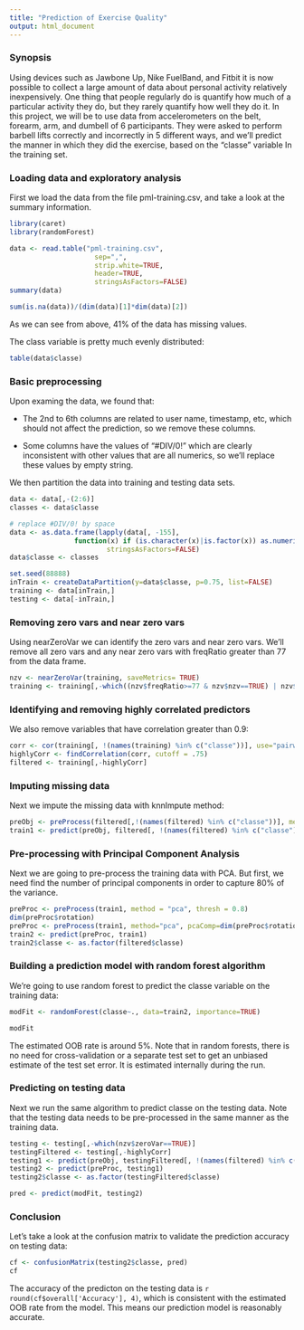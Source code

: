 ```yaml
---
title: "Prediction of Exercise Quality"
output: html_document
---
```

### Synopsis
Using devices such as Jawbone Up, Nike FuelBand, and Fitbit it is now possible to collect a large amount of data about personal activity relatively inexpensively. One thing that people regularly do is quantify how much of a particular activity they do, but they rarely quantify how well they do it. In this project, we will be to use data from accelerometers on the belt, forearm, arm, and dumbell of 6 participants. They were asked to perform barbell lifts correctly and incorrectly in 5 different ways, and we'll predict the manner in which they did the exercise, based on the "classe" variable In the training set.

### Loading data and exploratory analysis
First we load the data from the file pml-training.csv, and take a look at the summary information.

```r
library(caret)
library(randomForest)
```

```r
data <- read.table("pml-training.csv", 
                     sep=",", 
                     strip.white=TRUE, 
                     header=TRUE, 
                     stringsAsFactors=FALSE)
summary(data)
```

```r
sum(is.na(data))/(dim(data)[1]*dim(data)[2])
```
As we can see from above, 41% of the data has missing values.

The class variable is pretty much evenly distributed:
```r
table(data$classe)
```

### Basic preprocessing
Upon examing the data, we found that:

* The 2nd to 6th columns are related to user name, timestamp, etc, which should not affect the prediction, so we remove these columns. 

* Some columns have the values of "#DIV/0!" which are clearly inconsistent with other values that are all numerics, so we'll replace these values by empty string. 

We then partition the data into training and testing data sets.

```r
data <- data[,-(2:6)]
classes <- data$classe

# replace #DIV/0! by space
data <- as.data.frame(lapply(data[, -155],
                function(x) if (is.character(x)|is.factor(x)) as.numeric(gsub("#DIV/0!","",x)) else x),
                        stringsAsFactors=FALSE)
data$classe <- classes

set.seed(88888)
inTrain <- createDataPartition(y=data$classe, p=0.75, list=FALSE)
training <- data[inTrain,]
testing <- data[-inTrain,]
```

### Removing zero vars and near zero vars
Using nearZeroVar we can identify the zero vars and near zero vars. We'll remove all zero vars and any near zero vars with freqRatio greater than 77 from the data frame.
```r
nzv <- nearZeroVar(training, saveMetrics= TRUE)
training <- training[,-which((nzv$freqRatio>=77 & nzv$nzv==TRUE) | nzv$zeroVar==TRUE)]
```

### Identifying and removing highly correlated predictors
We also remove variables that have correlation greater than 0.9:
```r
corr <- cor(training[, !(names(training) %in% c("classe"))], use="pairwise.complete.obs")
highlyCorr <- findCorrelation(corr, cutoff = .75)
filtered <- training[,-highlyCorr]
```

### Imputing missing data
Next we impute the missing data with knnImpute method:
```r
preObj <- preProcess(filtered[,!(names(filtered) %in% c("classe"))], method="knnImpute")
train1 <- predict(preObj, filtered[, !(names(filtered) %in% c("classe"))])
```

### Pre-processing with Principal Component Analysis
Next we are going to pre-process the training data with PCA. But first, we need find the number of principal components in order to capture 80% of the variance.
```r
preProc <- preProcess(train1, method = "pca", thresh = 0.8)
dim(preProc$rotation)
preProc <- preProcess(train1, method="pca", pcaComp=dim(preProc$rotation)[2])
train2 <- predict(preProc, train1)
train2$classe <- as.factor(filtered$classe)
```

### Building a prediction model with random forest algorithm
We're going to use random forest to predict the classe variable on the training data:
```r
modFit <- randomForest(classe~., data=train2, importance=TRUE)
```

```r
modFit
```
The estimated OOB rate is around 5%. Note that in random forests, there is no need for cross-validation or a separate test set to get an unbiased estimate of the test set error. It is estimated internally during the run.

### Predicting on testing data
Next we run the same algorithm to predict classe on the testing data. Note that the testing data needs to  be pre-processed in the same manner as the training data.
```r
testing <- testing[,-which(nzv$zeroVar==TRUE)]
testingFiltered <- testing[,-highlyCorr]
testing1 <- predict(preObj, testingFiltered[, !(names(filtered) %in% c("classe"))])
testing2 <- predict(preProc, testing1)
testing2$classe <- as.factor(testingFiltered$classe)

pred <- predict(modFit, testing2)
```

### Conclusion
Let's take a look at the confusion matrix to validate the prediction accuracy on testing data:
```r
cf <- confusionMatrix(testing2$classe, pred)
cf
```
The accuracy of the predicton on the testing data is `r round(cf$overall['Accuracy'], 4)`, which is consistent with the estimated OOB rate from the model. This means our prediction model is reasonably accurate. 
